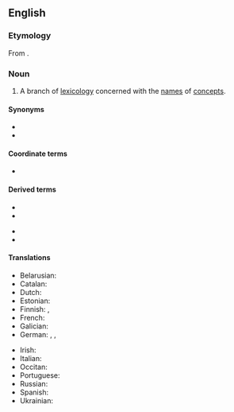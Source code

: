 ==English==
{{wikipedia}}

===Etymology===
From {{der|en|grc|ὀνομάζω||I name}} {{suffix||logy|lang=en}}.

===Noun===
{{en-noun|-}}

# {{lb|en|linguistics}} A branch of [[lexicology]] concerned with the [[name]]s of [[concept]]s.

====Synonyms====
* {{l|en|onomastics}}
* {{l|en|onomatology}}

====Coordinate terms====
* {{l|en|semasiology}}

====Derived terms====
{{der-top}}
* {{l|en|onomasiologic}}
* {{l|en|onomasiological}}
{{der-mid}}
* {{l|en|onomasiologically}}
* {{l|en|onomasiologist}}
{{der-bottom}}

====Translations====
{{trans-top|branch of lexicology}}
* Belarusian: {{t|be|анамасіялогія|f|tr=anamasijalóhija}}
* Catalan: {{t|ca|onomasiologia|f}}
* Dutch: {{t|nl|onomasiologie|f}}
* Estonian: {{t|et|onomasioloogia}}
* Finnish: {{t|fi|nimitysoppi}}, {{t+|fi|onomasiologia}}
* French: {{t+|fr|onomasiologie|f}}
* Galician: {{t|gl|onomasioloxía|f}}
* German: {{t+|de|Onomasiologie|f}}, {{t|de|Benennungslehre|f}}, {{t+|de|Bezeichnungslehre|f}}
{{trans-mid}}
* Irish: {{t|ga|onamaiseolaíocht|f}}
* Italian: {{t+|it|onomasiologia|f}}
* Occitan: {{t|oc|onomasiologia|f}}
* Portuguese: {{t|pt|onomasiologia|f}}
* Russian: {{t+|ru|ономасиоло́гия|f}}
* Spanish: {{t+|es|onomasiología|f}}
* Ukrainian: {{t|uk|ономасіологія|f|tr=onomasiolóhija}}
{{trans-bottom}}